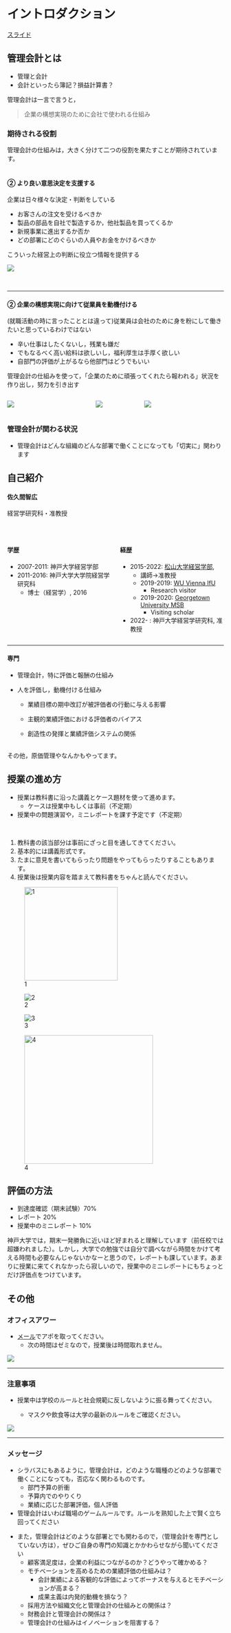 # イントロダクション

[スライド](https://tomo-sakuma.github.io/mgt-acct/2023mgt-acct-slides/1_イントロダクション.html){target="_blank"}

## 管理会計とは

-   管理と会計
-   会計といったら簿記？損益計算書？

管理会計は一言で言うと，

> 企業の構想実現のために会社で使われる仕組み

### 期待される役割

管理会計の仕組みは，大きく分けて二つの役割を果たすことが期待されています。\
\

#### ② より良い意思決定を支援する

企業は日々様々な決定・判断をしている

-   お客さんの注文を受けるべきか
-   製品の部品を自社で製造するか，他社製品を買ってくるか
-   新規事業に進出するか否か
-   どの部署にどのぐらいの人員やお金をかけるべきか

こういった経営上の判断に役立つ情報を提供する

![](images/undraw_financial_data_re_p0fl-01.svg){fig-align="right"}

\

------------------------------------------------------------------------

#### ② 企業の構想実現に向けて従業員を動機付ける

(就職活動の時に言ったこととは違って)従業員は会社のために身を粉にして働きたいと思っているわけではない

-   辛い仕事はしたくないし，残業も嫌だ
-   でもなるべく高い給料は欲しいし，福利厚生は手厚く欲しい
-   自部門の評価が上がるなら他部門はどうでもいい

管理会計の仕組みを使って，「企業のために頑張ってくれたら報われる」状況を作り出し，努力を引き出す

::: columns
::: {.column width="40%"}
![](images/undraw_a_moment_to_relax_re_v5gv.svg)
:::

::: {.column width="20%"}
![](images/arrow.png)
:::

::: {.column width="40%"}
![](images/undraw_logistics_x-4-dc.svg)
:::
:::

### 管理会計が関わる状況

-   管理会計はどんな組織のどんな部署で働くことになっても「切実に」関わります

## 自己紹介

#### 佐久間智広

経営学研究科・准教授

\

::: columns
::: {.column width="50%"}
#### 学歴

-   2007-2011: 神戸大学経営学部
-   2011-2016: 神戸大学大学院経営学研究科
    -   博士（経営学）, 2016
:::

::: {.column width="50%"}
#### 経歴

-   2015-2022: [松山大学経営学部](https://www.matsuyama-u.ac.jp/),
    -   講師→准教授
    -   2019-2019: [WU Vienna IfU](https://www.wu.ac.at/en/)
        -   Research visitor
    -   2019-2020: [Georgetown University MSB](https://msb.georgetown.edu/)
        -   Visiting scholar
-   2022- : 神戸大学経営学研究科, 准教授
:::
:::

------------------------------------------------------------------------

#### 専門

-   管理会計，特に評価と報酬の仕組み

<!-- -->

-   人を評価し，動機付ける仕組み
    -   業績目標の期中改訂が被評価者の行動に与える影響

    -   主観的業績評価における評価者のバイアス

    -   創造性の発揮と業績評価システムの関係

\
その他，原価管理やなんかもやってます。

## 授業の進め方

-   授業は教科書に沿った講義とケース題材を使って進めます。
    -   ケースは授業中もしくは事前（不定期）
-   授業中の問題演習や，ミニレポートを課す予定です（不定期）

\

1.  教科書の該当部分は事前にざっと目を通してきてください。
2.  基本的には講義形式です。
3.  たまに意見を書いてもらったり問題をやってもらったりすることもあります。
4.  授業後は授業内容を踏まえて教科書をちゃんと読んでください。

::: {layout="[1,1,1,1]"}
![1](images/undraw_reading_re_29f8-01.svg){width="217"}

![2](images/undraw_educator_re_ju47-2-01.svg)

![3](images/undraw_meeting_re_i53h.svg)

![4](images/undraw_exams_re_4ios.svg){width="299"}
:::

## 評価の方法

-   到達度確認（期末試験）70%
-   レポート 20%
-   授業中のミニレポート 10%

神戸大学では，期末一発勝負に近いほど好まれると理解しています（前任校では超嫌われました）。しかし，大学での勉強では自分で調べながら時間をかけて考える時間も必要なんじゃないかなーと思うので，レポートも課しています。あまりに授業に来てくれなかったら寂しいので，授業中のミニレポートにもちょっとだけ評価点をつけています。

## その他

### オフィスアワー

-   [メール](mailto:sakuma@port.kobe-u.ac.jp)でアポを取ってください。
    -   次の時間はゼミなので，授業後は時間取れません。

![](images/undraw_hello_re_3evm-02.svg){fig-align="right"}

------------------------------------------------------------------------

### 注意事項

-   授業中は学校のルールと社会規範に反しないように振る舞ってください。

    -   マスクや飲食等は大学の最新のルールをご確認ください。

![](images/undraw_educator_re_ju47-2.svg){fig-align="right"}

------------------------------------------------------------------------

### メッセージ

-   シラバスにもあるように，管理会計は，どのような職種のどのような部署で働くことになっても，否応なく関わるものです。
    -   部門予算の折衝
    -   予算内でのやりくり
    -   業績に応じた部署評価，個人評価
-   管理会計はいわば職場のゲームルールです。ルールを熟知した上で賢く立ち回ってください

::: notes
-   また，管理会計はどのような部署とでも関わるので，（管理会計を専門としていない方は），ぜひご自身の専門の知識とかかわらせながら聞いてください
    -   顧客満足度は，企業の利益につながるのか？どうやって確かめる？
    -   モチベーションを高めるための業績評価の仕組みは？
        -   会計業績による客観的な評価によってボーナスを与えるとモチベーションが高まる？
        -   成果主義は内発的動機を損なう？
    -   採用方法や組織文化と管理会計の仕組みとの関係は？
    -   財務会計と管理会計の関係は？
    -   管理会計の仕組みはイノベーションを阻害する？
:::
